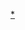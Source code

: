 {{familytree/start}}
{{familytree | | | | | | | | | A01 |v| A02 | | | | | | | | | | | | | | | | | | | | | A01=[[陳世倌]] | A02=[[徐潮生]]}}
{{familytree | | | | | | | | | |,|-|^|-|.| |,|-|-|-|-|-|-|-|-|-|-|-|.| | | | | | | | }}
{{familytree | | | | | B01 | | B02 | | B03 |#| B04 |-|-|-|-|v| B05 |`|-|-|-|v| B06 | B01=[[馬行空]] | B02=[[陳家洛 (書劍恩仇錄)|陳家洛]] | B03=[[乾隆帝|乾隆]] | B04=[[福晋那拉氏 (傅恒)]] | B05=[[傅恒]] | B06= }}
{{familytree | | | | | |!| | | | | | | | | |!| | | |,|-|-|-|+|-|-|-|.| | | |!| | | | }}
{{familytree | C01 |-| C02 |~|~|~|~|~|~|y| C03 | | C04 | | C05 | | C06 |-| C07 | | | C01=徐錚 | C02=[[馬春花]] | C03=[[福康安]] | C04=[[福靈安]] | C05=[[福長安]] | C06=[[福隆安]] | C07=[[和硕和嘉公主|和嘉公主]] }}
{{familytree | | | | | | | | | | | |,|-|^|-|.| | | | | | | | | | | | | | | | | | | | }}
{{familytree | | | | | | | | | | | D01 | | D02 | | | | | | | | | | | | | | | | | | | D01= | D02= }}
{{familytree/end}}<noinclude>[[Category:金庸人物世系圖|{{PAGENAME}}]]<noinclude>[[Category:書劍恩仇錄|*]]</noinclude>